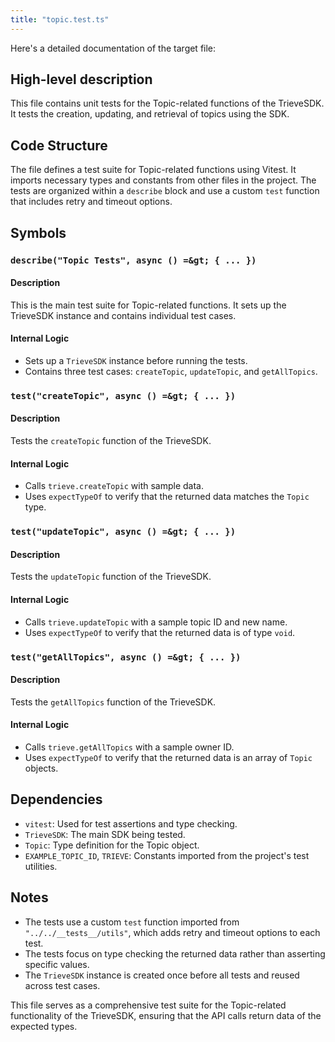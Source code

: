 ```yaml
---
title: "topic.test.ts"
---
```


Here's a detailed documentation of the target file:

## High-level description
This file contains unit tests for the Topic-related functions of the TrieveSDK. It tests the creation, updating, and retrieval of topics using the SDK.

## Code Structure
The file defines a test suite for Topic-related functions using Vitest. It imports necessary types and constants from other files in the project. The tests are organized within a `describe` block and use a custom `test` function that includes retry and timeout options.

## Symbols

### `describe("Topic Tests", async () =&gt; { ... })`
#### Description
This is the main test suite for Topic-related functions. It sets up the TrieveSDK instance and contains individual test cases.

#### Internal Logic
- Sets up a `TrieveSDK` instance before running the tests.
- Contains three test cases: `createTopic`, `updateTopic`, and `getAllTopics`.

### `test("createTopic", async () =&gt; { ... })`
#### Description
Tests the `createTopic` function of the TrieveSDK.

#### Internal Logic
- Calls `trieve.createTopic` with sample data.
- Uses `expectTypeOf` to verify that the returned data matches the `Topic` type.

### `test("updateTopic", async () =&gt; { ... })`
#### Description
Tests the `updateTopic` function of the TrieveSDK.

#### Internal Logic
- Calls `trieve.updateTopic` with a sample topic ID and new name.
- Uses `expectTypeOf` to verify that the returned data is of type `void`.

### `test("getAllTopics", async () =&gt; { ... })`
#### Description
Tests the `getAllTopics` function of the TrieveSDK.

#### Internal Logic
- Calls `trieve.getAllTopics` with a sample owner ID.
- Uses `expectTypeOf` to verify that the returned data is an array of `Topic` objects.

## Dependencies
- `vitest`: Used for test assertions and type checking.
- `TrieveSDK`: The main SDK being tested.
- `Topic`: Type definition for the Topic object.
- `EXAMPLE_TOPIC_ID`, `TRIEVE`: Constants imported from the project's test utilities.

## Notes
- The tests use a custom `test` function imported from `"../../__tests__/utils"`, which adds retry and timeout options to each test.
- The tests focus on type checking the returned data rather than asserting specific values.
- The `TrieveSDK` instance is created once before all tests and reused across test cases.

This file serves as a comprehensive test suite for the Topic-related functionality of the TrieveSDK, ensuring that the API calls return data of the expected types.